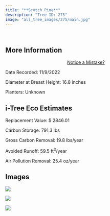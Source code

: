 ```yaml
---
title: "**Scotch Pine**"
description: "Tree ID: 275"
image: "all_tree_images/275/main.jpg"
---
```


<br>

## **More Information**
::: column-margin
<center><a class="button" href="https://forms.gle/W6f5nwYxrM33hF4f7">Notice a Mistake?</a></center>
:::


Date Recorded:  11/9/2022

Diameter at Breast Height:  16.8  inches

Planters:  Unknown

## **i-Tree Eco Estimates**


 Replacement Value: $ 2846.01

 Carbon Storage:  791.3  lbs

 Gross Carbon Removal:  19.8  lbs/year

 Avoided Runoff:  59.5  ft<sup>3</sup>/year

 Air Pollution Removal:  25.4  oz/year

## **Images**


 ![](all_tree_images/275/IMG_7348.jpg)

 ![](all_tree_images/275/IMG_7349.jpg)

 ![](all_tree_images/275/main.jpg)
